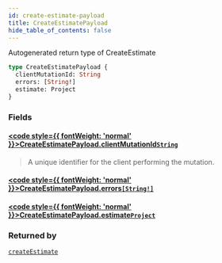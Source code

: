 ```yaml
---
id: create-estimate-payload
title: CreateEstimatePayload
hide_table_of_contents: false
---
```








Autogenerated return type of CreateEstimate

```graphql
type CreateEstimatePayload {
  clientMutationId: String
  errors: [String!]
  estimate: Project
}
```


### Fields

#### [<code style={{ fontWeight: 'normal' }}>CreateEstimatePayload.<b>clientMutationId</b></code>](#)<Bullet />[`String`](/api/graphql/documentation/scalars/string) <Badge class="secondary" text="scalar"/>
> A unique identifier for the client performing the mutation.
> 

#### [<code style={{ fontWeight: 'normal' }}>CreateEstimatePayload.<b>errors</b></code>](#)<Bullet />[`[String!]`](/api/graphql/documentation/scalars/string) <Badge class="secondary" text="list"/> <Badge class="secondary" text="scalar"/>
> 
> 

#### [<code style={{ fontWeight: 'normal' }}>CreateEstimatePayload.<b>estimate</b></code>](#)<Bullet />[`Project`](/api/graphql/documentation/objects/project) <Badge class="secondary" text="object"/>
> 
> 



### Returned by

[`createEstimate`](/api/graphql/documentation/mutations/create-estimate)  <Badge class="secondary" text="mutation"/>




